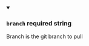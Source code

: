
<details className="config-field" data-expandable="false" open>
<summary>

### `branch` <span class="config-field-required" data-required="false">required</span> <span class="config-field-type">string</span> <span class="config-field-default"></span>

Branch is the git branch to pull

</summary>



</details>
